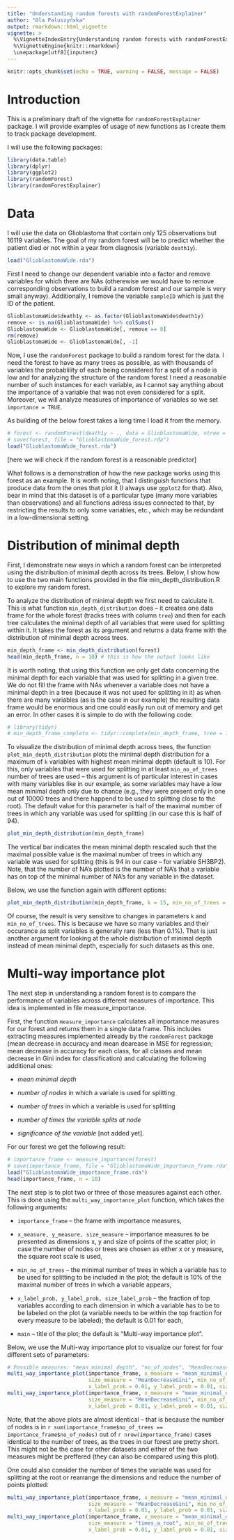 ```yaml
---
title: "Understanding random forests with randomForestExplainer"
author: "Ola Paluszyńska"
output: rmarkdown::html_vignette
vignette: >
  %\VignetteIndexEntry{Understanding random forests with randomForestExplainer}
  %\VignetteEngine{knitr::rmarkdown}
  \usepackage[utf8]{inputenc}
---
```


```r
knitr::opts_chunk$set(echo = TRUE, warning = FALSE, message = FALSE)
```

# Introduction

This is a preliminary draft of the vignette for `randomForestExplainer` package. I will provide examples of usage of new functions as I create them to track package development.

I will use the following packages:

```r
library(data.table)
library(dplyr)
library(ggplot2)
library(randomForest)
library(randomForestExplainer)
```

# Data

I will use the data on Glioblastoma that contain only 125 observations but 16119 variables. The goal of my random forest will be to predict whether the patient died or not within a year from diagnosis (variable `death1y`).

```r
load("GlioblastomaWide.rda")
```

First I need to change our dependent variable into a factor and remove variables for which there are NAs (otherewise we would have to remove corresponding observations to build a random forest and our sample is very small anyway). Additionally, I remove the variable `sampleID` which is just the ID of the patient.

```r
GlioblastomaWide$death1y <- as.factor(GlioblastomaWide$death1y)
remove <- is.na(GlioblastomaWide) %>% colSums()
GlioblastomaWide <- GlioblastomaWide[, remove == 0]
rm(remove)
GlioblastomaWide <- GlioblastomaWide[, -1]
```

Now, I use the `randomForest` package to build a random forest for the data. I need the forest to have as many trees as possible, as with thousands of variables the probablility of each being considered for a split of a node is low and for analyzing the structure of the random forest I need a reasonable number of such instances for each variable, as I cannot say anything about the importance of a variable that was not even considered for a split. Moreover, we will analyze measures of importance of variables so we set `importance = TRUE`.

As building of the below forest takes a long time I load it from the memory.

```r
# forest <- randomForest(death1y ~ ., data = GlioblastomaWide, ntree = 10000, importance = TRUE)
# save(forest, file = "GlioblastomaWide_forest.rda")
load("GlioblastomaWide_forest.rda")
```

[here we will check if the random forest is a reasonable predictor]

What follows is a demonstration of how the new package works using this forest as an example. It is worth noting, that I distinguish functions that produce data from the ones that plot it (I always use `ggplot2` for that). Also, bear in mind that this dataset is of a particular type (many more variables than observations) and all functions adress issues connected to that, by restricting the results to only some variables, etc., which may be redundant in a low-dimensional setting.

# Distribution of minimal depth

First, I demonstrate new ways in which a random forest can be interpreted using the distribution of minimal depth across its trees. Below, I show how to use the two main functions provided in the file min_depth_distribution.R to explore my random forest.

To analyze the distribution of minimal depth we first need to calculate it. This is what function `min_depth_distribution` does -- it creates one data frame for the whole forest (tracks trees with column `tree`) and then for each tree calculates the minimal depth of all variables that were used for splitting within it. It takes the forest as its argument and returns a data frame with the distribution of minimal depth across trees.

```r
min_depth_frame <- min_depth_distribution(forest)
head(min_depth_frame, n = 10) # this is how the output looks like
```

It is worth noting, that using this function we only get data concerning the minimal depth for each variable that was used for splitting in a given tree. We do not fill the frame with NAs whenever a variable does not have a minimal depth in a tree (because it was not used for splitting in it) as when there are many variables (as is the case in our example) the resulting data frame would be enormous and one could easily run out of memory and get an error. In other cases it is simple to do with the following code:

```r
# library(tidyr)
# min_depth_frame_complete <- tidyr::complete(min_depth_frame, tree = 1:forest$ntree, variable = labels(forest$terms))
```

To visualize the distribution of minimal depth across trees, the function `plot_min_depth_distribution` plots the minimal depth distribution for a maximum of `k` variables with highest mean minimal depth (default is 10). For this, only variables that were used for splitting in at least `min_no_of_trees` number of trees are used -- this argument is of particular interest in cases with many variables like in our example, as some variables may have a low mean minimal depth only due to chance (e.g., they were present only in one out of 10000 trees and there happend to be used to splitting close to the root). The default value for this parameter is half of the maximal number of trees in which any variable was used for splitting (in our case this is half of 94).

```r
plot_min_depth_distribution(min_depth_frame)
```

The vertical bar indicates the mean minimal depth rescaled such that the maximal possible value is the maximal number of trees in which any variable was used for splitting (this is 94 in our case -- for variable SH3BP2). Note, that the number of NA's plotted is the number of NA's that a variable has on top of the minimal number of NA's for any variable in the dataset.

Below, we use the function again with different options:

```r
plot_min_depth_distribution(min_depth_frame, k = 15, min_no_of_trees = 50)
```

Of course, the result is very sensitive to changes in parameters `k` and `min_no_of_trees`. This is because we have so many variables and their occurance as split variables is generally rare (less than 0.1%). That is just another argument for looking at the whole distribution of minimal depth instead of mean minimal depth, especially for such datasets as this one.

# Multi-way importance plot

The next step in understanding a random forest is to compare the performance of variables across different measures of importance. This idea is implemented in file measure_importance.

First, the function `measure_importance` calculates all importance measures for our forest and returns them in a single data frame. This includes extracting measures implemented already by the `randomForest` package (mean decrease in accuracy and mean dearease in MSE for regression; mean decrease in accuracy for each class, for all classes and mean decrease in Gini index for classification) and calculating the following additional ones:

- *mean minimal depth*

- *number of nodes* in which a variale is used for splitting

- *number of trees* in which a variable is used for splitting

- *number of times the variable splits at node*

- *significance of the variable* [not added yet].

For our forest we get the following result:

```r
# importance_frame <- measure_importance(forest)
# save(importance_frame, file = "GlioblastomaWide_importance_frame.rda")
load("GlioblastomaWide_importance_frame.rda")
head(importance_frame, n = 10)
```

The next step is to plot two or three of those measures against each other. This is done using the `multi_way_importance_plot` function, which takes the following arguments:

- `importance_frame` -- the frame with importance measures,

- `x_measure, y_measure, size_measure` -- importance measures to be presented as dimensions x, y and size of points of the scatter plot; in case the number of nodes or trees are chosen as either x or y measure, the square root scale is used,

- `min_no_of_trees` -- the minimal number of trees in which a variable has to be used for splitting to be included in the plot; the default is 10% of the maximal number of trees in which a variable appears,

- `x_label_prob, y_label_prob, size_label_prob` -- the fraction of top variables according to each dimension in which a variable has to be to be labeled on the plot (a variable needs to be within the top fraction for every measure to be labeled); the default is 0.01 for each,

- `main` -- title of the plot; the default is "Multi-way importance plot".

Below, we use the Multi-way importance plot to visualize our forest for four different sets of parameters:

```r
# Possible measures: "mean_minimal_depth", "no_of_nodes", "MeanDecreaseGini", "no_of_trees", "times_a_root"
multi_way_importance_plot(importance_frame, x_measure = "mean_minimal_depth", y_measure = "no_of_trees", 
                          size_measure = "MeanDecreaseGini", min_no_of_trees = 0.2*max(importance_frame$no_of_trees),
                          x_label_prob = 0.01, y_label_prob = 0.01, size_label_prob = 0.01, main = "Multi-way importance plot")
multi_way_importance_plot(importance_frame, x_measure = "mean_minimal_depth", y_measure = "no_of_nodes", 
                          size_measure = "MeanDecreaseGini", min_no_of_trees = 0.2*max(importance_frame$no_of_trees),
                          x_label_prob = 0.01, y_label_prob = 0.01, size_label_prob = 0.01, main = "Multi-way importance plot")
```

Note, that the above plots are almost identical -- that is because the number of nodes is in `r sum(importance_frame$no_of_trees == importance_frame$no_of_nodes)` out of `r nrow(importance_frame)` cases identical to the number of trees, as the trees in our forest are pretty short. This might not be the case for other datasets and either of the two measures might be preffered (they can also be compared using this plot).

One could also consider the number of times the variable was used for splitting at the root or rearrange the dimensions and reduce the number of points plotted:

```r
multi_way_importance_plot(importance_frame, x_measure = "mean_minimal_depth", y_measure = "times_a_root", 
                          size_measure = "MeanDecreaseGini", min_no_of_trees = 0.2*max(importance_frame$no_of_trees),
                          x_label_prob = 0.01, y_label_prob = 0.01, size_label_prob = 0.01, main = "Multi-way importance plot")
multi_way_importance_plot(importance_frame, x_measure = "mean_minimal_depth", y_measure = "MeanDecreaseGini", 
                          size_measure = "times_a_root", min_no_of_trees = 0.4*max(importance_frame$no_of_trees),
                          x_label_prob = 0.01, y_label_prob = 0.01, size_label_prob = 0.01, main = "Multi-way importance plot")
```



